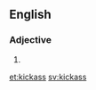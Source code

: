 ==English==

===Adjective===
{{en-adj|-}}

# {{alternative spelling of|kick-ass|lang=en}}

[[et:kickass]]
[[sv:kickass]]